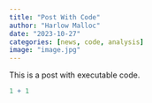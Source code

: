 ```yaml
---
title: "Post With Code"
author: "Harlow Malloc"
date: "2023-10-27"
categories: [news, code, analysis]
image: "image.jpg"
---
```


This is a post with executable code.

```r
1 + 1
```
